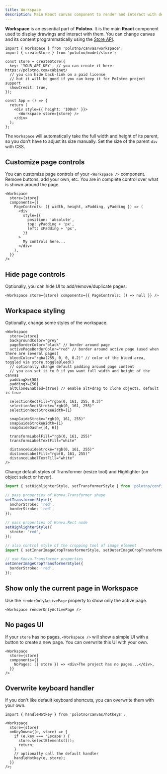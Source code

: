 ```yaml
---
title: Workspace
description: Main React canvas component to render and interact with designs
---
```


**Workspace** is an essential part of **Polotno**. It is the main **React** component used to display drawings and interact with them. You can change canvas and its content programmatically using the [Store API](https://developer.polotno.com/docs/store-overview).

```tsx
import { Workspace } from 'polotno/canvas/workspace';
import { createStore } from 'polotno/model/store';

const store = createStore({
  key: 'YOUR_API_KEY', // you can create it here: https://polotno.com/cabinet/
  // you can hide back-link on a paid license
  // but it will be good if you can keep it for Polotno project support
  showCredit: true,
});

const App = () => {
  return (
    <div style={{ height: '100vh' }}>
      <Workspace store={store} />
    </div>
  );
};
```

The `Workspace` will automatically take the full width and height of its parent, so you don't have to adjust its size manually. Set the size of the parent `div` with CSS.

## Customize page controls

You can customize page controls of your `<Workspace />` component. Remove buttons, add your own, etc. You are in complete control over what is shown around the page.

```tsx
<Workspace
  store={store}
  components={{
    PageControls: ({ width, height, xPadding, yPadding }) => (
      <div
        style={{
          position: 'absolute',
          top: yPadding + 'px',
          left: xPadding + 'px',
        }}
      >
        My controls here...
      </div>
    ),
  }}
/>
```

## Hide page controls

Optionally, you can hide UI to add/remove/duplicate pages.

```tsx
<Workspace store={store} components={{ PageControls: () => null }} />
```

## Workspace styling

Optionally, change some styles of the workspace.

```tsx
<Workspace
  store={store}
  backgroundColor="grey"
  pageBorderColor="black" // border around page
  activePageBorderColor="red" // border around active page (used when there are several pages)
  bleedColor="rgba(255, 0, 0, 0.2)" // color of the bleed area, toggled via store.toggleBleed()
  // optionally change default padding around page content
  // you can set it to 0 if you want full width and height of the canvas
  paddingX={50}
  paddingY={50}
  altCloneEnabled={true} // enable alt+drag to clone objects, default is true

  selectionRectFill="rgba(0, 161, 255, 0.3)"
  selectionRectStroke="rgb(0, 161, 255)"
  selectionRectStrokeWidth={1}

  snapGuideStroke="rgb(0, 161, 255)"
  snapGuideStrokeWidth={1}
  snapGuideDash={[4, 6]}
  
  transformLabelFill="rgb(0, 161, 255)"
  transformLabelTextFill="white"

  distanceGuideStroke="rgb(0, 161, 255)"
  distanceLabelFill="rgb(0, 161, 255)"
  distanceLabelTextFill="white"
/>
```

Change default styles of Transformer (resize tool) and Highlighter (on object select or hover).

```ts
import { setHighlighterStyle, setTransformerStyle } from 'polotno/config';

// pass properties of Konva.Transformer shape
setTransformerStyle({
  anchorStroke: 'red',
  borderStroke: 'red',
});

// pass properties of Konva.Rect node
setHighlighterStyle({
  stroke: 'red',
});

// also control style of the cropping tool of image element
import { setInnerImageCropTransformerStyle, setOuterImageCropTransformerStyle } from 'polotno/config';

// use Konva.Transformer properties
setInnerImageCropTransformerStyle({
  borderStroke: 'red',
});
```

## Show only the current page in Workspace

Use the `renderOnlyActivePage` property to show only the active page.

```tsx
<Workspace renderOnlyActivePage />
```

## No pages UI

If your `store` has no pages, `<Workspace />` will show a simple UI with a button to create a new page. You can overwrite this UI with your own.

```tsx
<Workspace
  store={store}
  components={{
    NoPages: ({ store }) => <div>The project has no pages...</div>,
  }}
/>
```

## Overwrite keyboard handler

If you don't like default keyboard shortcuts, you can overwrite them with your own.

```tsx
import { handleHotkey } from 'polotno/canvas/hotkeys';

<Workspace
  store={store}
  onKeyDown={(e, store) => {
    if (e.key === 'Escape') {
      store.selectElements([]);
      return;
    }
    // optionally call the default handler
    handleHotkey(e, store);
  }}
/>;
```


